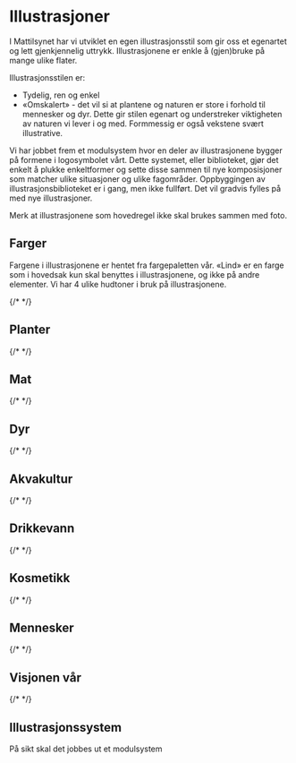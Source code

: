 
<Meta title="Identitet/Illustrasjoner" />

# Illustrasjoner

I Mattilsynet har vi utviklet en egen illustrasjonsstil som gir oss et egenartet og lett gjenkjennelig uttrykk.
Illustrasjonene er enkle å (gjen)bruke på mange ulike flater. 

Illustrasjonsstilen er:
- Tydelig, ren og enkel
- «Omskalert» - det vil si at plantene og naturen er store i forhold til mennesker og dyr. Dette gir stilen egenart og understreker viktigheten av naturen vi lever i og med. Formmessig er også vekstene svært illustrative.

Vi har jobbet frem et modulsystem hvor en deler av illustrasjonene bygger på formene i logosymbolet vårt. Dette systemet, eller biblioteket, gjør det enkelt å plukke enkeltformer og sette disse sammen til nye komposisjoner som matcher ulike situasjoner og ulike fagområder. Oppbyggingen av illustrasjonsbiblioteket er i gang, men ikke fullført. Det vil gradvis fylles på med nye illustrasjoner.

Merk at illustrasjonene som hovedregel ikke skal brukes sammen med foto.

## Farger
Fargene i illustrasjonene er hentet fra fargepaletten vår. «Lind» er en farge som i hovedsak kun skal benyttes i illustrasjonene, og ikke på andre elementer. Vi har 4 ulike hudtoner i bruk på illustrasjonene.

{/* <Colors :values="[
  { hex: '#F8E0D8', name: 'Hudtone, lysest' },
  { hex: '#C58F79', name: 'Hudtone, mellom' },
  { hex: '#7F433B', name: 'Hud og hår, mørk' },
  { hex: '#ED9A32', name: 'Hår, gylden' },
  { hex: '#1E1A28', name: 'Hår, mørk' },
  { hex: '#1D57AA', name: 'Klær, mellomblå', desc: 'Brukes som alternativ til Fjord på mørke flater' }
]" /> */}

## Planter
{/* <Svgs path="/illustrations/plants" /> */}

## Mat
{/* <Svgs path="/illustrations/food" /> */}

## Dyr
{/* <Svgs path="/illustrations/animals" /> */}

## Akvakultur
{/* <Svgs path="/illustrations/aqua" /> */}

## Drikkevann
{/* <Svgs path="/illustrations/water" /> */}

## Kosmetikk
{/* <Svgs path="/illustrations/cosmetics" /> */}

## Mennesker
{/* <Svgs path="/illustrations/humans" /> */}

## Visjonen vår
{/* <Svgs path="/illustrations/vision" /> */}

## Illustrasjonssystem
På sikt skal det jobbes ut et modulsystem